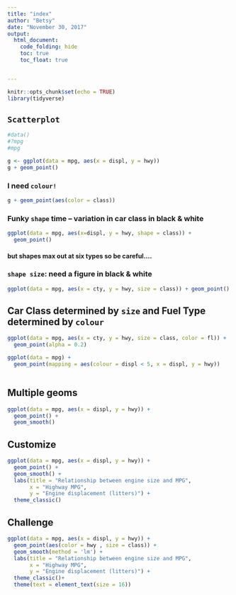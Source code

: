 ```yaml
---
title: "index"
author: "Betsy"
date: "November 30, 2017"
output: 
  html_document:
    code_folding: hide
    toc: true
    toc_float: true 


---
```


```r
knitr::opts_chunk$set(echo = TRUE)
library(tidyverse)
```

## `Scatterplot`

```r


#data()
#?mpg
#mpg

g <- ggplot(data = mpg, aes(x = displ, y = hwy))
g + geom_point()


```


### I need `colour!`

```r

g + geom_point(aes(color = class))

```

### Funky `shape` time -- variation in car class in black & white 

```r

ggplot(data = mpg, aes(x=displ, y = hwy, shape = class)) + 
  geom_point()

```

#### but shapes max out at six types so be careful....



### `shape size`: need a figure in black & white
```r

ggplot(data = mpg, aes(x = cty, y = hwy, size = class)) + geom_point()

```

## Car Class determined by `size` and Fuel Type determined by `colour`
```r

ggplot(data = mpg, aes(x = cty, y = hwy, size = class, color = fl)) + 
  geom_point(alpha = 0.2)

```



```r

ggplot(data = mpg) + 
  geom_point(mapping = aes(colour = displ < 5, x = displ, y = hwy))
   

```


## Multiple geoms 

```r

ggplot(data = mpg, aes(x = displ, y = hwy)) +
  geom_point() + 
  geom_smooth()


```


## Customize

```r

ggplot(data = mpg, aes(x = displ, y = hwy)) +
  geom_point() + 
  geom_smooth() + 
  labs(title = "Relationship between engine size and MPG", 
       x = "Highway MPG",
       y = "Engine displacement (litters)") + 
  theme_classic()


```

## Challenge 
```r

ggplot(data = mpg, aes(x = displ, y = hwy)) +
  geom_point(aes(color = hwy , size = class)) + 
  geom_smooth(method = 'lm') + 
  labs(title = "Relationship between engine size and MPG", 
       x = "Highway MPG",
       y = "Engine displacement (litters)") + 
  theme_classic()+
  theme(text = element_text(size = 16))


```
